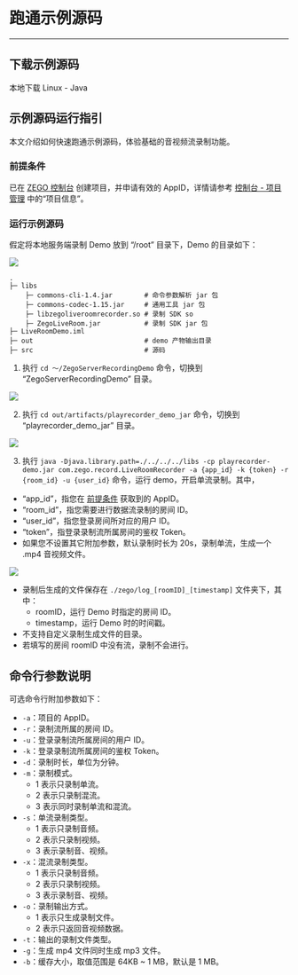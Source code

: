 # 跑通示例源码
---
## 下载示例源码

<Card title="示例源码" href="https://storage.zego.im/downloads/ServerRecorder/ZegoServerRecordingDemo-Java.zip" target="_blank">
本地下载 Linux - Java 
</Card>

## 示例源码运行指引

本文介绍如何快速跑通示例源码，体验基础的音视频流录制功能。

### 前提条件

已在 [ZEGO 控制台](https://console.zego.im) 创建项目，并申请有效的 AppID，详情请参考 [控制台 - 项目管理](https://doc-zh.zego.im/article/12107) 中的“项目信息”。

### 运行示例源码

假定将本地服务端录制 Demo 放到  “/root” 目录下，Demo 的目录如下：

<Frame width="512" height="auto" caption=""><img src="https://storage.zego.im/sdk-doc/Pics/Linux/ServerRecording/Java/4.jpeg" /></Frame>

```tree
.
├─ libs
    ├─ commons-cli-1.4.jar        # 命令参数解析 jar 包
    ├─ commons-codec-1.15.jar     # 通用工具 jar 包
    ├─ libzegoliveroomrecorder.so # 录制 SDK so
    ├─ ZegoLiveRoom.jar           # 录制 SDK jar 包
├─ LiveRoomDemo.iml
├─ out                            # demo 产物输出目录
├─ src                            # 源码
```

1. 执行 `cd ～/ZegoServerRecordingDemo` 命令，切换到 “ZegoServerRecordingDemo” 目录。

<Frame width="512" height="auto" caption="">
  <img src="https://storage.zego.im/sdk-doc/Pics/Linux/ServerRecording/use_step1.jpg" />
</Frame>

2. 执行 `cd out/artifacts/playrecorder_demo_jar` 命令，切换到 “playrecorder_demo_jar” 目录。

<Frame width="512" height="auto" caption="">
  <img src="https://storage.zego.im/Pics/Linux/ServerRecording/Java/2.jpeg" />
</Frame>

3. 执行 `java -Djava.library.path=./../../../libs -cp playrecorder-demo.jar com.zego.record.LiveRoomRecorder -a {app_id} -k {token} -r {room_id} -u {user_id}` 命令，运行 demo，开启单流录制。其中，

- “app_id”，指您在 [前提条件](#前提条件) 获取到的 AppID。
- “room_id”，指您需要进行数据流录制的房间 ID。
- “user_id”，指您登录房间所对应的用户 ID。
- “token”，指登录录制流所属房间的鉴权 Token。
- 如果您不设置其它附加参数，默认录制时长为 20s，录制单流，生成一个 .mp4 音视频文件。 

<Frame width="512" height="auto" caption="">
  <img src="https://storage.zego.im/Pics/Linux/ServerRecording/Java/3.jpeg" />
</Frame>

<Warning title="注意">

- 录制后生成的文件保存在 `./zego/log_[roomID]_[timestamp]` 文件夹下，其中：
    - roomID，运行 Demo 时指定的房间 ID。
    - timestamp，运行 Demo 时的时间戳。
- 不支持自定义录制生成文件的目录。
- 若填写的房间 roomID 中没有流，录制不会进行。  
</Warning>

## 命令行参数说明

可选命令行附加参数如下：

- `-a`：项目的 AppID。
- `-r`：录制流所属的房间 ID。
- `-u`：登录录制流所属房间的用户 ID。
- `-k`：登录录制流所属房间的鉴权 Token。
- `-d`：录制时长，单位为分钟。
- `-m`：录制模式。
    - 1 表示只录制单流。
    - 2 表示只录制混流。
    - 3 表示同时录制单流和混流。
- `-s`：单流录制类型。
    - 1 表示只录制音频。
    - 2 表示只录制视频。
    - 3 表示录制音、视频。
- `-x`：混流录制类型。
    - 1 表示只录制音频。
    - 2 表示只录制视频。
    - 3 表示录制音、视频。
- `-o`：录制输出方式。
    - 1 表示只生成录制文件。
    - 2 表示只返回音视频数据。
- `-t`：输出的录制文件类型。
- `-g`：生成 mp4 文件同时生成 mp3 文件。
- `-b`：缓存大小，取值范围是 64KB ~ 1 MB，默认是 1 MB。
